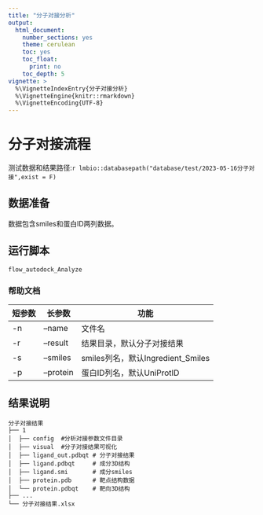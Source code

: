 ```yaml
---
title: "分子对接分析"
output:
  html_document: 
    number_sections: yes
    theme: cerulean
    toc: yes
    toc_float:
      print: no
    toc_depth: 5
vignette: >
  %\VignetteIndexEntry{分子对接分析}
  %\VignetteEngine{knitr::rmarkdown}
  %\VignetteEncoding{UTF-8}
---
```


# 分子对接流程

测试数据和结果路径:`r lmbio::databasepath("database/test/2023-05-16分子对接",exist = F)`

## 数据准备

数据包含smiles和蛋白ID两列数据。

## 运行脚本

```R
flow_autodock_Analyze
```

### 帮助文档

|短参数  |长参数 |功能 |
| ------- | ----- | ---- |
| -n | --name | 文件名 |
| -r | --result | 结果目录，默认分子对接结果 |
| -s | --smiles | smiles列名，默认Ingredient_Smiles |
| -p | --protein | 蛋白ID列名，默认UniProtID |


## 结果说明

```
分子对接结果
├── 1
│  ├── config  #分析对接参数文件目录
│  ├── visual  #分子对接结果可视化
│  ├── ligand_out.pdbqt # 分子对接结果
│  ├── ligand.pdbqt     # 成分3D结构
│  ├── ligand.smi       # 成分smiles
│  ├── protein.pdb      # 靶点结构数据
│  └── protein.pdbqt    # 靶向3D结构
├── ...
└── 分子对接结果.xlsx
```

<div class="tocify-extend-page" data-unique="tocify-extend-page" style="height: 0;"></div>

